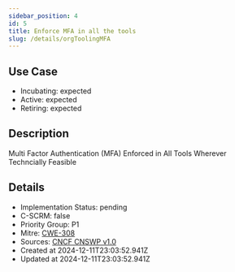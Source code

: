 ```yaml
---
sidebar_position: 4
id: 5
title: Enforce MFA in all the tools
slug: /details/orgToolingMFA
---
```


## Use Case
<!-- LEVELS:START -->
- Incubating: expected
- Active: expected
- Retiring: expected
<!-- LEVELS:END -->

<!-- DESCRIPTION:START -->
## Description
Multi Factor Authentication (MFA) Enforced in All Tools Wherever Techncially Feasible
<!-- DESCRIPTION:END -->

<!-- DETAILS:START -->
## Details
- Implementation Status: pending
- C-SCRM: false
- Priority Group: P1
- Mitre: [CWE-308](https://cwe.mitre.org/data/definitions/308.html)
- Sources: [CNCF CNSWP v1.0](https://github.com/cncf/tag-security/blob/main/security-whitepaper/v2/cloud-native-security-whitepaper.md)
- Created at 2024-12-11T23:03:52.941Z
- Updated at 2024-12-11T23:03:52.941Z
<!-- DETAILS:END -->
